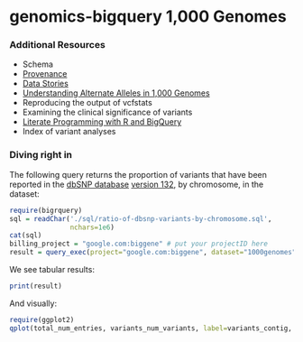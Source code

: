 genomics-bigquery 1,000 Genomes
=================

### Additional Resources
* Schema
* [Provenance](./provenance)
* [Data Stories](./data-stories)
 * [Understanding Alternate Alleles in 1,000 Genomes](understanding-alternate-alleles)
 * Reproducing the output of vcfstats
 * Examining the clinical significance of variants
 * [Literate Programming with R and BigQuery](./literate-programming-demo)
* Index of variant analyses

### Diving right in

The following query returns the proportion of variants that have been reported in the [dbSNP database](http://www.ncbi.nlm.nih.gov/projects/SNP/snp_summary.cgi?build_id=132) [version 132](http://www.1000genomes.org/category/variants), by chromosome, in the dataset:

```r
require(bigrquery)
sql = readChar('./sql/ratio-of-dbsnp-variants-by-chromosome.sql',
               nchars=1e6)
cat(sql)
billing_project = "google.com:biggene" # put your projectID here
result = query_exec(project="google.com:biggene", dataset="1000genomes", query=sql, billing = billing_project)
```

We see tabular results:
```r
print(result)
```

And visually:
```r
require(ggplot2)
qplot(total_num_entries, variants_num_variants, label=variants_contig, data=result) + ylab("Number of dbSNP Variants") + xlab("Number of Variants") + ggtitle("dbSNP Variant Count vs. Total Variant Count by Chromosome") + geom_text(aes(label=variants_contig),hjust=-1, vjust=0)
```
